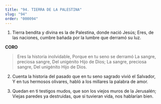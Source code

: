 ```yaml
---
title: "94. TIERRA DE LA PALESTINA"
slug: "94"
order: "000094"
---
```

1.  Tierra bendita y divina es la de Palestina, donde nació Jesús;
Eres, de las naciones, cumbre bañada por la lumbre que derramó su luz.
 
**CORO**
>Eres la historia inolvidable, Porque en tu seno se derramó La sangre, preciosa sangre, Del unigénito Hijo de Dios; La sangre, preciosa sangre, Del unigénito Hijo de Dios.

2.	Cuenta la historia del pasado que en tu seno sagrado vivió el Salvador,
Y en tus hermosos olivares, habló a los millares la palabra de amor.

3.	Quedan en ti testigos mudos, que son los viejos muros de la Jerusalén;
Viejas paredes ya destruidas, que si tuvieran vida, nos hablarían bien.
